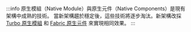 :::info
原生模組（Native Module）與原生元件（Native Components）是現有架構中成熟的技術。
當新架構趨於穩定後，這些技術將逐步淘汰。新架構改採 [Turbo 原生模組](https://github.com/reactwg/react-native-new-architecture/blob/main/docs/turbo-modules.md) 和 [Fabric 原生元件](https://github.com/reactwg/react-native-new-architecture/blob/main/docs/fabric-native-components.md) 來實現相同效果。
:::
